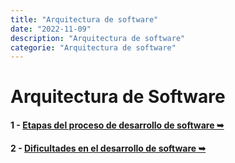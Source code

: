 ```yaml
---
title: "Arquitectura de software"
date: "2022-11-09"
description: "Arquitectura de software"
categorie: "Arquitectura de software"
---
```


# Arquitectura de Software

<Paragraph
  content="Aqui hablaremos de diferentes temas como estructuras, 
modelos con diagramas, comunicacion entre diferentes sistemas y modulos de sistemas  "
/>
<Paragraph
  content="Vamos a ir aprendiendo todos estos temas
 y a su vez veremos roles en los arquitectos y como podemos ayudar al exito y fracaso de un sistema
 "
/>

#### 1 - [Etapas del proceso de desarrollo de software ➥](/Stages-of-the-software-development-process)

#### 2 - [Dificultades en el desarrollo de software ➥](/dificulties-in-software-development)
